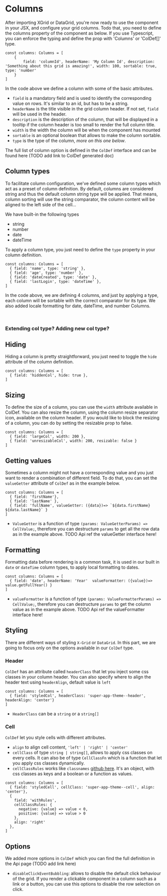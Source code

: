 
<Meta title="1. Docs/2. Columns" component={Grid} />

# Columns

After importing XGrid or DataGrid, you're now ready to use the component in your JSX, and configure your grid columns.
Todo that, you need to define the columns property of the component as below.
If you use Typescript, you can enforce the typing and define the prop with 'Columns' or 'ColDef[]' type.

```tsx
const columns: Columns = [
    {
        field: 'columnId', headerName: 'My Column Id', description: 'Something about this grid is amazing!', width: 100, sortable: true, type: 'number'
    }
]
```
In the code above we define a column with some of the basic attributes.
- `field` is a mandatory field and is used to identify the corresponding value on rows. It's similar to an id, but has to be a string.
- `headerName` is the title visible in the grid column header. If not set, `field` will be used in the header.
- `description` is the description of the column, that will be displayed in a tooltip if the column header is too small to render the full column title.
- `width` is the width the column will be when the component has mounted
- `sortable` is an optional boolean that allows to make the column sortable.
- `type` is the type of the column, *more on this one below*.

The full list of column option is defined in the `ColDef` interface and can be found here (TODO add link to ColDef generated doc)

## Column types

To facilitate column configuration, we've defined some column types which act as a preset of column definition.
By default, columns are considered string and thus the default column string type will be applied.
That means, column sorting will use the string comparator, the column content will be aligned to the left side of the cell...

We have built-in the following types
 - string
 - number
 - date
 - dateTime

To apply a column type, you just need to define the `type` property in your column definition.
```tsx
const columns: Columns = [
  { field: 'name', type: 'string' },
  { field: 'age', type: 'number' },
  { field: 'dateCreated', type: 'date' },
  { field: 'lastLogin', type: 'dateTime' },
]
```
In the code above, we are defining 4 columns, and just by applying a type, each column will be sortable with the correct comparator for its type.
We also added locale formatting for date, dateTime, and number Columns.

<ColumnTypesDemo />
<br />

### Extending col type? Adding new col type?

## Hiding
Hiding a column is pretty straightforward, you just need to toggle the `hide` attribute of the column definition.
```tsx
const columns: Columns = [
  { field: 'hiddenCol', hide: true },
]
```
<HideColumnDemo />

## Sizing

To define the size of a column, you can use the `width` attribute available in ColDef. You can also resize the column, using the column resize separator icon, available on the column header. If you would like to block the resizing of a column, you can do by setting the resizable prop to false.

```tsx
const columns: Columns = [
  { field: 'largeCol', width: 200 },
  { field: 'unresizableCol', width: 200, resizable: false }
]
```
## Getting values
Sometimes a column might not have a corresponding value and you just want to render a combination of different field.
To do that, you can set the `valueGetter` attribute of `ColDef` as in the example below.

 ```tsx
 const columns: Columns = [
   { field: 'firstName'},
   { field: 'lastName' },
   { field: 'fullName', valueGetter: ({data})=> `${data.firstName} ${data.lastName}` }
 ]
 ```
- `ValueGetter` is a function of type `(params: ValueGetterParams) => CellValue;`, therefore you can destructure `params` to get all the row data as in the example above.
TODO Api ref the valueGetter interface here!

<ValueGetterDemo />

## Formatting
Formatting data before rendering is a common task, it is used in our built in `date` or `dateTime` column types, to apply local formatting to dates.

 ```tsx
 const columns: Columns = [
   { field: 'date', headerName: 'Year'  valueFormatter: ({value})=> value.getFullYear() }
 ]
 ```
 - `valueFormatter` is a function of type `(params: ValueFormatterParams) => CellValue;`, therefore you can destructure `params` to get the column value as in the example above.
 TODO Api ref the valueFormatter interface here!

<FormattingDemo />

## Styling
There are different ways of styling `X-Grid` or `DataGrid`. In this part, we are going to focus only on the options available in our `ColDef` type.
### Header
`ColDef` has an attribute called `headerClass` that let you inject some css classes in your column header.
You can also specify where to align the header text using `headerAlign`, default value is `left`

 ```tsx
 const columns: Columns = [
   { field: 'styledCol', headerClass: 'super-app-theme--header', headerAlign: 'center'}
 ]
 ```
- `HeaderClass` can be a `string` or a `string[]`
<StyleHeaderDemo />

### Cell
`ColDef` let you style cells with different attributes.
- `align` to align cell content, `'left' | 'right' | 'center'`
- `cellClass` of type `string | string[]`, allows to apply css classes on every cells. It can also be of type `CellClassFn` which is a function that let you apply css classes dynamically.
- `cellClassRules` works like `classnames` [github here](https://github.com/JedWatson/classnames). It's an object, with css classes as keys and a boolean or a function as values.

 ```tsx
 const columns: Columns = [
   { field: 'styledCell', cellClass: 'super-app-theme--cell', align: 'center'},
   {
     field: 'withRules',
     cellClassRules: {
       negative: {value} => value < 0,
       positive: {value} => value > 0
     },
     align: 'right'
   },
 ]
 ```
<StyleCellDemo />

## Options
We added more options in `ColDef` which you can find the full definition in the Api page (TODO add link here)

   - `disableClickEventBubbling`: allows to disable the default click behaviour of the grid. If you render a clickable component in a column such as a link or a button, you can use this options to disable the row selection on click.

